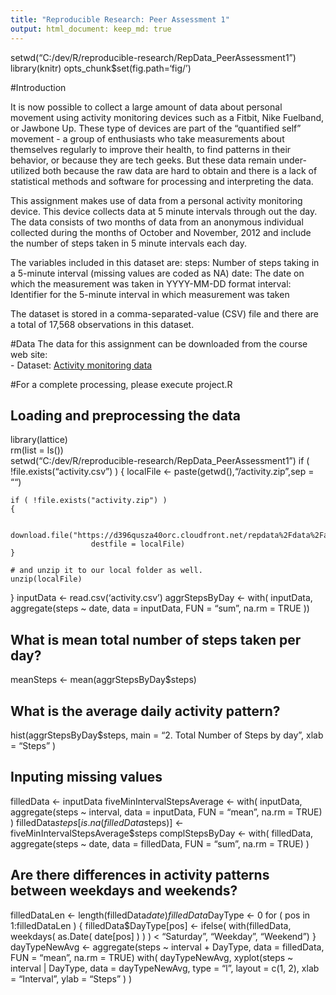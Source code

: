 ```yaml
---
title: "Reproducible Research: Peer Assessment 1"
output: html_document: keep_md: true
---
```

setwd("C:/dev/R/reproducible-research/RepData_PeerAssessment1")
library(knitr)
opts_chunk$set(fig.path='fig/')


#Introduction

It is now possible to collect a large amount of data about personal movement using activity monitoring devices such as a Fitbit, Nike Fuelband, or Jawbone Up. These type of devices are part of the "quantified self" movement - a group of enthusiasts who take measurements about themselves regularly to improve their health, to find patterns in their behavior, or because they are tech geeks. But these data remain under-utilized both because the raw data are hard to obtain and there is a lack of statistical methods and software for processing and interpreting the data.

This assignment makes use of data from a personal activity monitoring device. This device collects data at 5 minute intervals through out the day. The data consists of two months of data from an anonymous individual collected during the months of October and November, 2012 and include the number of steps taken in 5 minute intervals each day.

The variables included in this dataset are:
    steps: Number of steps taking in a 5-minute interval (missing values are coded as NA)
    date: The date on which the measurement was taken in YYYY-MM-DD format
    interval: Identifier for the 5-minute interval in which measurement was taken

The dataset is stored in a comma-separated-value (CSV) file and there are a total of 17,568 observations in this dataset.

#Data
The data for this assignment can be downloaded from the course web site:  
- Dataset: [Activity monitoring data](https://d396qusza40orc.cloudfront.net/repdata%2Fdata%2Factivity.zip)

#For a complete processing, please execute project.R

## Loading and preprocessing the data
library(lattice)                        
rm(list = ls())                         
setwd("C:/dev/R/reproducible-research/RepData_PeerAssessment1") 
if ( !file.exists("activity.csv") )
{
    localFile <- paste(getwd(),"/activity.zip",sep = "")
    
    if ( !file.exists("activity.zip") )
    {
        
        download.file("https://d396qusza40orc.cloudfront.net/repdata%2Fdata%2Factivity.zip",
                      destfile = localFile)
    }
        
    # and unzip it to our local folder as well.
    unzip(localFile)
}
inputData <- read.csv('activity.csv')
aggrStepsByDay <- with( inputData,
                        aggregate(steps ~ date, 
                                  data = inputData, 
                                  FUN = "sum", 
                                  na.rm = TRUE ))

## What is mean total number of steps taken per day?
meanSteps <- mean(aggrStepsByDay$steps)

## What is the average daily activity pattern?
hist(aggrStepsByDay$steps,
     main = "2. Total Number of Steps by day",
     xlab = "Steps" )

## Inputing missing values
filledData <- inputData
fiveMinIntervalStepsAverage <- with( inputData, 
                                     aggregate(steps ~ interval, 
                                               data = inputData, 
                                               FUN = "mean", 
                                               na.rm = TRUE) )
filledData$steps[is.na(filledData$steps)] <- fiveMinIntervalStepsAverage$steps
complStepsByDay <- with( filledData, 
                         aggregate(steps ~ date, 
                                   data = filledData, 
                                   FUN = "sum", 
                                   na.rm = TRUE) )  


## Are there differences in activity patterns between weekdays and weekends?
filledDataLen <- length(filledData$date)
filledData$DayType <- 0 
for ( pos in 1:filledDataLen )
{
    filledData$DayType[pos] <- ifelse( with(filledData, weekdays( as.Date( date[pos] ) ) ) < "Saturday", "Weekday", "Weekend") 
}
dayTypeNewAvg <- aggregate(steps ~ interval + DayType,
                           data = filledData, 
                           FUN = "mean", 
                           na.rm = TRUE)
with( dayTypeNewAvg, 
      xyplot(steps ~ interval | DayType, 
             data = dayTypeNewAvg, 
             type = "l", 
             layout = c(1, 2), 
             xlab = "Interval", 
             ylab = "Steps" ) )
